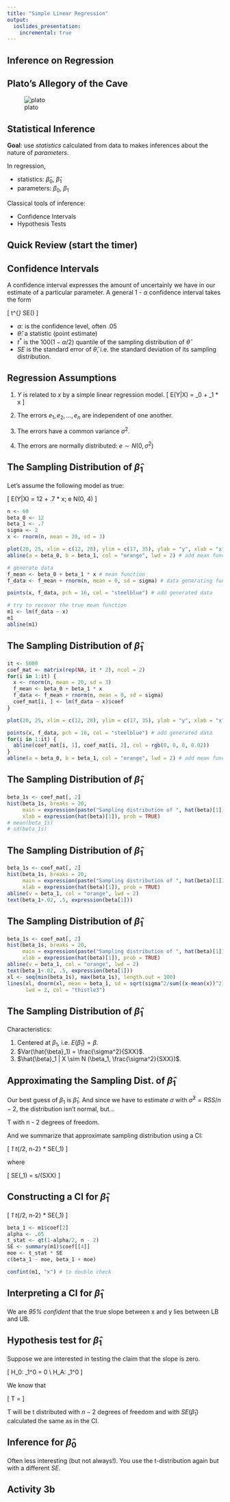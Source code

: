```yaml
---
title: "Simple Linear Regression"
output:
  ioslides_presentation:
    incremental: true
---
```


## Inference on Regression


## Plato's Allegory of the Cave

<div class="centered">
![plato](http://4.bp.blogspot.com/-rV1c4Xh4SSE/UZshhTTdFsI/AAAAAAAACQA/1VkmOaF7WFU/s1600/plato-cave.jpg)
</div>


## Statistical Inference {.build}

**Goal**: use *statistics* calculated from data to makes inferences about the 
nature of *parameters*.

In regression,

- statistics: $\hat{\beta}_0$, $\hat{\beta}_1$
- parameters: $\beta_0$, $\beta_1$

Classical tools of inference:

- Confidence Intervals
- Hypothesis Tests


## Quick Review (start the timer)


## Confidence Intervals {.build}

A confidence interval expresses the amount of uncertainly we have in our estimate
of a particular parameter.  A general 1 - $\alpha$ confidence interval takes the form

\[ \hat{\theta} \pm t^{*} * SE(\hat{\theta}) \]

- $\alpha$: is the confidence level, often .05
- $\hat{\theta}$: a statistic (point estimate)
- $t^{*}$ is the $100(1 - \alpha / 2)$ quantile of the sampling distribution of $\hat{\theta}$
- $SE$ is the standard error of $\hat{\theta}$, i.e. the standard deviation of its sampling
distribution.


## Regression Assumptions {.build}

1. $Y$ is related to $x$ by a simple linear regression model.
\[ E(Y|X) = \beta_0 + \beta_1 * x \]

2. The errors $e_1, e_2, \ldots, e_n$ are independent of one another.

3. The errors have a common variance $\sigma^2$.

4. The errors are normally distributed: $e \sim N(0, \sigma^2)$


## The Sampling Distribution of $\hat{\beta}_1$

Let's assume the following model as true:

\[ E(Y|X) = 12 + .7 * x; e \sim N(0, 4) \]

```r
n <- 60
beta_0 <- 12
beta_1 <- .7
sigma <- 2
x <- rnorm(n, mean = 20, sd = 3)

plot(20, 25, xlim = c(12, 28), ylim = c(17, 35), ylab = "y", xlab = "x", type = "n") # set up an empty plot
abline(a = beta_0, b = beta_1, col = "orange", lwd = 2) # add mean function
```

```r
# generate data
f_mean <- beta_0 + beta_1 * x # mean function
f_data <- f_mean + rnorm(n, mean = 0, sd = sigma) # data generating function

points(x, f_data, pch = 16, col = "steelblue") # add generated data

# try to recover the true mean function
m1 <- lm(f_data ~ x)
m1
abline(m1)
```


## The Sampling Distribution of $\hat{\beta}_1$

```r
it <- 5000
coef_mat <- matrix(rep(NA, it * 2), ncol = 2)
for(i in 1:it) {
  x <- rnorm(n, mean = 20, sd = 3)
  f_mean <- beta_0 + beta_1 * x
  f_data <- f_mean + rnorm(n, mean = 0, sd = sigma)
  coef_mat[i, ] <- lm(f_data ~ x)$coef
}
```

```r
plot(20, 25, xlim = c(12, 28), ylim = c(17, 35), ylab = "y", xlab = "x", type = "n") # set up an empty plot

points(x, f_data, pch = 16, col = "steelblue") # add generated data
for(i in 1:it) {
  abline(coef_mat[i, 1], coef_mat[i, 2], col = rgb(0, 0, 0, 0.02))
}
abline(a = beta_0, b = beta_1, col = "orange", lwd = 2) # add mean function
```


## The Sampling Distribution of $\hat{\beta}_1$

```r
beta_1s <- coef_mat[, 2]
hist(beta_1s, breaks = 20, 
     main = expression(paste("Sampling distribution of ", hat(beta)[1])),
     xlab = expression(hat(beta)[1]), prob = TRUE)
# mean(beta_1s)
# sd(beta_1s)
```


## The Sampling Distribution of $\hat{\beta}_1$

```r
beta_1s <- coef_mat[, 2]
hist(beta_1s, breaks = 20, 
     main = expression(paste("Sampling distribution of ", hat(beta)[1])),
     xlab = expression(hat(beta)[1]), prob = TRUE)
abline(v = beta_1, col = "orange", lwd = 2)
text(beta_1+.02, .5, expression(beta[1]))
```


## The Sampling Distribution of $\hat{\beta}_1$

```r
beta_1s <- coef_mat[, 2]
hist(beta_1s, breaks = 20, 
     main = expression(paste("Sampling distribution of ", hat(beta)[1])),
     xlab = expression(hat(beta)[1]), prob = TRUE)
abline(v = beta_1, col = "orange", lwd = 2)
text(beta_1+.02, .5, expression(beta[1]))
xl <- seq(min(beta_1s), max(beta_1s), length.out = 100)
lines(xl, dnorm(xl, mean = beta_1, sd = sqrt(sigma^2/sum((x-mean(x))^2))), 
      lwd = 2, col = "thistle3")
```


## The Sampling Distribution of $\hat{\beta}_1$

Characteristics:

1. Centered at $\beta_1$, i.e. $E(\hat{\beta}_1) = \beta$.
2. $Var(\hat{\beta}_1) = \frac{\sigma^2}{SXX}$.
3. $\hat{\beta}_1 | X \sim N (\beta_1, \frac{\sigma^2}{SXX})$.


## Approximating the Sampling Dist. of $\hat{\beta}_1$ {.build}

Our best guess of $\beta_1$ is $\hat{\beta}_1$. And since we have to estimate
$\sigma$ with $\hat{\sigma}^2 = RSS/n-2$, the distribution isn't normal, but...

T with n - 2 degrees of freedom.

And we summarize that approximate sampling distribution using a CI:

\[ \hat{\beta}_1 \pm t_{\alpha/2, n-2} * SE(\hat{\beta}_1) \]

where

\[ SE(\hat{\beta}_1) = s/\sqrt(SXX) \]

## Constructing a CI for $\hat{\beta}_1$

\[ \hat{\beta}_1 \pm t_{\alpha/2, n-2} * SE(\hat{\beta}_1) \]

```r
beta_1 <- m1$coef[2]
alpha <- .05
t_stat <- qt(1-alpha/2, n - 2)
SE <- summary(m1)$coef[[4]]
moe <- t_stat * SE
c(beta_1 - moe, beta_1 + moe)

confint(m1, "x") # to double check
```


## Interpreting a CI for $\hat{\beta}_1$

We are *95% confident* that the true slope between x and y lies between LB and UB.


## Hypothesis test for $\hat{\beta}_1$

Suppose we are interested in testing the claim that the slope is zero.

\[ H_0: \beta_1^0 = 0 \\
H_A: \beta_1^0 \ne 0 \]

We know that

\[ T = \frac{\hat{\beta}_1 - \beta_1^0}{SE(\hat{\beta}_1)} \]

T will be t distributed with $n-2$ degrees of freedom and with $SE(\hat{\beta}_1)$
calculated the same as in the CI.


## Inference for $\hat{\beta}_0$

Often less interesting (but not always!).  You use the t-distribution again but
with a different $SE$.


## Activity 3b


